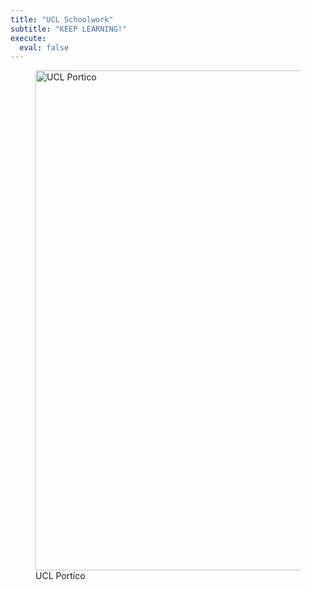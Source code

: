 ```yaml
---
title: "UCL Schoolwork"
subtitle: "KEEP LEARNING!"
execute: 
  eval: false
---
```


![UCL Portico](images/UCL%20Portico.jpeg){fig-align="center" width="800"}
